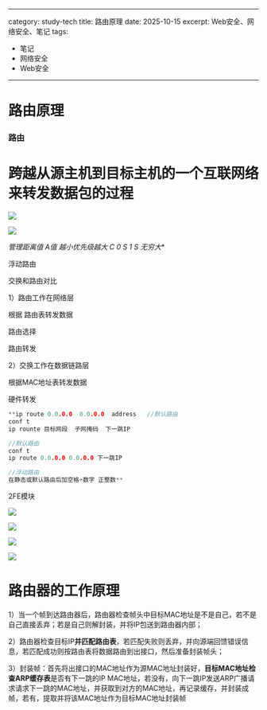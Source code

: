 
---
category: study-tech
title: 路由原理
date: 2025-10-15
excerpt: Web安全、网络安全、笔记
tags:

  - 笔记
  - 网络安全
  - Web安全
---


# 路由原理

### 路由

# 跨越从源主机到目标主机的一个互联网络来转发数据包的过程

![](https://raw.githubusercontent.com/yy0691/img-bed/main/Net_Safe_Notion/Untitled%2076.png)

![](https://raw.githubusercontent.com/yy0691/img-bed/main/Net_Safe_Notion/Untitled%2077.png)

**管理距离值 A值     越小优先级越大
C                 0
S                  1
S*             无穷大**

浮动路由

交换和路由对比

1）路由工作在网络层

根据 路由表转发数据

路由选择

路由转发

2）交换工作在数据链路层

根据MAC地址表转发数据

硬件转发

```cpp
**ip route 0.0.0.0  0.0.0.0  address   //默认路由
conf t
ip rounte 目标网段  子网掩码  下一跳IP

//默认路由
conf t
ip route 0.0.0.0 0.0.0.0 下一跳IP

//浮动路由
在静态或默认路由后加空格+数字 正整数**      
```

2FE模块

![](https://raw.githubusercontent.com/yy0691/img-bed/main/Net_Safe_Notion/Untitled%2078.png)

![](https://raw.githubusercontent.com/yy0691/img-bed/main/Net_Safe_Notion/Untitled%2079.png)

![](https://raw.githubusercontent.com/yy0691/img-bed/main/Net_Safe_Notion/Untitled%2080.png)

![](https://raw.githubusercontent.com/yy0691/img-bed/main/Net_Safe_Notion/Untitled%2081.png)

# 路由器的工作原理

1）当一个帧到达路由器后，路由器检查帧头中目标MAC地址是不是自己，若不是自己直接丢弃；若是自己则解封装，并将IP包送到路由器内部；

2）路由器检查目标IP**并匹配路由表**，若匹配失败则丢弃，并向源端回馈错误信息，若匹配成功则按路由表将数据路由到出接口，然后准备封装帧头；

3）封装帧：首先将出接口的MAC地址作为源MAC地址封装好，**目标MAC地址检查ARP缓存表**是否有下一跳的IP MAC地址，若没有，向下一跳IP发送ARP广播请求请求下一跳的MAC地址，并获取到对方的MAC地址，再记录缓存，并封装成帧，若有，提取并将该MAC地址作为目标MAC地址封装帧
